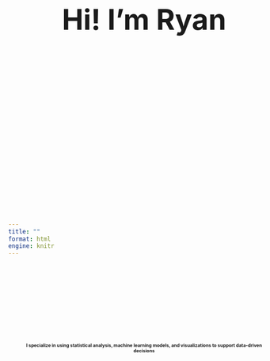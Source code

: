 ---
title: ""
format: html
engine: knitr
---


<style>
body {
  background-image: url('images/background.gif');
  background-size: cover;
  height: 100vh;
  padding: 0;
  margin: 0;
  display: flex;
  justify-content: center;
  align-items: center;
}

h1, p {
  position: absolute;
  left: 50%;
  transform: translateX(-50%);
  text-align: center;
}

h1 {
  top: 36%;
  font-size: 6vw; 
}

p {
  top: 55%;
  font-size: 0.95vw;
  font-weight: bold;
}


@media (max-width: 768px) {
  body {
    background-image: url('images/background_mobile.gif');
    background-size: cover;
    height: 100vh;
    padding: 0;
    margin: 0;
    display: flex;
    justify-content: center;
    align-items: center;
  }

  h1 {
    top: 40%;
    font-size: 9vw;
  }

  p {
    top: 53%;
    font-size: 3vw;
  }
}
</style>

# Hi! I'm Ryan

I specialize in using statistical analysis, machine learning models, and visualizations to support data-driven decisions




